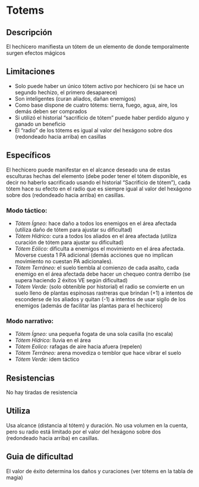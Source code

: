 # Totems

## Descripción

El hechicero manifiesta un tótem de un elemento de donde temporalmente surgen efectos mágicos

## Limitaciones

- Solo puede haber un único tótem activo por hechicero (si se hace un segundo hechizo, el primero desaparece)
- Son inteligentes (curan aliados, dañan enemigos)
- Como base dispone de cuatro tótems: tierra, fuego, agua, aire, los demás deben ser comprados
- Si utilizó el historial “sacrificio de tótem” puede haber perdido alguno y ganado un beneficio
- El “radio” de los tótems es igual al valor del hexágono sobre dos (redondeado hacia arriba) en casillas

## Específicos

El hechicero puede manifestar en el alcance deseado una de estas esculturas hechas del elemento (debe poder tener el tótem disponible, es decir no haberlo sacrificado usando el historial “Sacrificio de tótem”), cada tótem hace su efecto en el radio que es siempre igual al valor del hexágono sobre dos (redondeado hacia arriba) en casillas.

### Modo táctico:

- _Tótem Ígneo:_ hace daño a todos los enemigos en el área afectada (utiliza daño de tótem para ajustar su dificultad)
- _Tótem Hídrico:_ cura a todos los aliados en el área afectada (utiliza curación de tótem para ajustar su dificultad)
- _Tótem Eólico:_ dificulta a enemigos el movimiento en el área afectada. Moverse cuesta 1 PA adicional (demás acciones que no implican movimiento no cuestan PA adicionales).
- _Tótem Terráneo:_ el suelo tiembla al comienzo de cada asalto, cada enemigo en el área afectada debe hacer un chequeo contra derribo (se supera haciendo 2 éxitos VE según dificultad)
- _Tótem Verde:_ (solo obtenible por historial) el radio se convierte en un suelo lleno de plantas espinosas rastreras que brindan (+1) a intentos de esconderse de los aliados y quitan (-1) a intentos de usar sigilo de los enemigos (además de facilitar las plantas para el hechicero)

### Modo narrativo:

- _Tótem Ígneo:_ una pequeña fogata de una sola casilla (no escala)
- _Tótem Hídrico:_ lluvia en el área
- _Tótem Eolico:_ rafagas de aire hacia afuera (repelen)
- _Tótem Terráneo:_ arena movediza o temblor que hace vibrar el suelo
- _Tótem Verde:_ idem táctico

## Resistencias

No hay tiradas de resistencia

## Utiliza

Usa alcance (distancia al tótem) y duración.
No usa volumen en la cuenta, pero su radio está limitado por el valor del hexágono sobre dos (redondeado hacia arriba) en casillas.

## Guia de dificultad

El valor de éxito determina los daños y curaciones (ver tótems en la tabla de magia)
